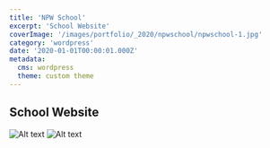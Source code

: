 ```yaml
---
title: 'NPW School'
excerpt: 'School Website'
coverImage: '/images/portfolio/_2020/npwschool/npwschool-1.jpg'
category: 'wordpress'
date: '2020-01-01T00:00:01.000Z'
metadata:
  cms: wordpress
  theme: custom theme
---
```


## School Website

![Alt text](/images/portfolio/_2020/npwschool/npwschool-2.jpg)
![Alt text](/images/portfolio/_2020/npwschool/npwschool-3.jpg)